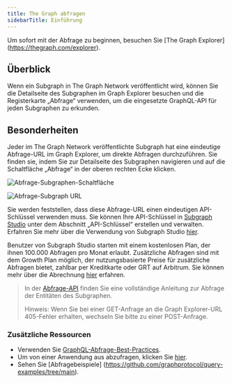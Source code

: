 ```yaml
---
title: The Graph abfragen
sidebarTitle: Einführung
---
```


Um sofort mit der Abfrage zu beginnen, besuchen Sie [The Graph Explorer] (https://thegraph.com/explorer).

## Überblick

Wenn ein Subgraph in The Graph Network veröffentlicht wird, können Sie die Detailseite des Subgraphen im Graph Explorer besuchen und die Registerkarte „Abfrage“ verwenden, um die eingesetzte GraphQL-API für jeden Subgraphen zu erkunden.

## Besonderheiten

Jeder im The Graph Network veröffentlichte Subgraph hat eine eindeutige Abfrage-URL im Graph Explorer, um direkte Abfragen durchzuführen. Sie finden sie, indem Sie zur Detailseite des Subgraphen navigieren und auf die Schaltfläche „Abfrage“ in der oberen rechten Ecke klicken.

![Abfrage-Subgraphen-Schaltfläche](/img/query-button-screenshot.png)

![Abfrage-Subgraph URL](/img/query-url-screenshot.png)

Sie werden feststellen, dass diese Abfrage-URL einen eindeutigen API-Schlüssel verwenden muss. Sie können Ihre API-Schlüssel in [Subgraph Studio](https://thegraph.com/studio) unter dem Abschnitt „API-Schlüssel“ erstellen und verwalten. Erfahren Sie mehr über die Verwendung von Subgraph Studio [hier](/deploying/subgraph-studio/).

Benutzer von Subgraph Studio starten mit einem kostenlosen Plan, der ihnen 100.000 Abfragen pro Monat erlaubt. Zusätzliche Abfragen sind mit dem Growth Plan möglich, der nutzungsbasierte Preise für zusätzliche Abfragen bietet, zahlbar per Kreditkarte oder GRT auf Arbitrum. Sie können mehr über die Abrechnung [hier](/subgraphs/billing/) erfahren.

> In der [Abfrage-API](/subgraphs/querying/graphql-api/) finden Sie eine vollständige Anleitung zur Abfrage der Entitäten des Subgraphen.
>
> Hinweis: Wenn Sie bei einer GET-Anfrage an die Graph Explorer-URL 405-Fehler erhalten, wechseln Sie bitte zu einer POST-Anfrage.

### Zusätzliche Ressourcen

- Verwenden Sie [GraphQL-Abfrage-Best-Practices](/subgraphs/querying/best-practices/).
- Um von einer Anwendung aus abzufragen, klicken Sie [hier](/subgraphs/querying/from-an-application/).
- Sehen Sie [Abfragebeispiele] (https://github.com/graphprotocol/query-examples/tree/main).
